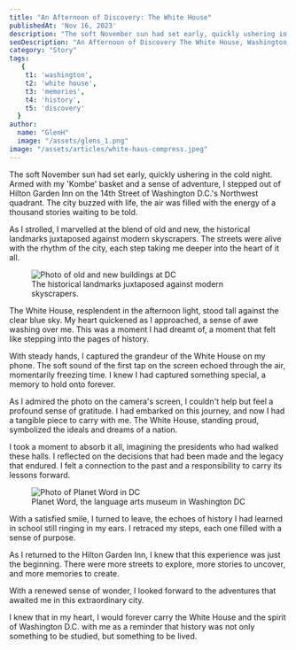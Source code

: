 ```yaml
---
title: "An Afternoon of Discovery: The White House"
publishedAt: 'Nov 16, 2023'
description: "The soft November sun had set early, quickly ushering in the cold night. Armed with my 'Kombe' basket and a sense of adventure, I stepped out of Hilton Garden Inn on the 14th Street of Washington D.C.'s Northwest quadrant."
seoDescription: "An Afternoon of Discovery The White House, Washington DC"
category: "Story"
tags:
   {
    t1: 'washington',
    t2: 'white house',
    t3: 'memories',
    t4: 'history',
    t5: 'discovery'
  }
author:
  name: "GlenH"
  image: "/assets/glens_1.png"
image: "/assets/articles/white-haus-compress.jpeg"
---
```


The soft November sun had set early, quickly ushering in the cold night. Armed with my 'Kombe' basket and a sense of adventure, I stepped out of Hilton Garden Inn on the 14th Street of Washington D.C.'s Northwest quadrant. The city buzzed with life, the air was filled with the energy of a thousand stories waiting to be told.

As I strolled, I marvelled at the blend of old and new, the historical landmarks juxtaposed against modern skyscrapers. The streets were alive with the rhythm of the city, each step taking me deeper into the heart of it all.

<figure> <img src="/assets/articles/white-haus-2.jpeg" alt="Photo of old and new buildings at DC" /> <figcaption>The historical landmarks juxtaposed against modern skyscrapers.</figcaption> </figure>

The White House, resplendent in the afternoon light, stood tall against the clear blue sky. My heart quickened as I approached, a sense of awe washing over me. This was a moment I had dreamt of, a moment that felt like stepping into the pages of history.

With steady hands, I captured the grandeur of the White House on my phone. The soft sound of the first tap on the screen echoed through the air, momentarily freezing time. I knew I had captured something special, a memory to hold onto forever.

As I admired the photo on the camera's screen, I couldn't help but feel a profound sense of gratitude. I had embarked on this journey, and now I had a tangible piece to carry with me. The White House, standing proud, symbolized the ideals and dreams of a nation.

I took a moment to absorb it all, imagining the presidents who had walked these halls. I reflected on the decisions that had been made and the legacy that endured. I felt a connection to the past and a responsibility to carry its lessons forward.

<figure> <img src="/assets/articles/white-haus-3.jpeg" alt="Photo of Planet Word in DC"  /> <figcaption>Planet Word, the language arts museum in Washington DC</figcaption> </figure>

With a satisfied smile, I turned to leave, the echoes of history I had learned in school still ringing in my ears. I retraced my steps, each one filled with a sense of purpose. 

As I returned to the Hilton Garden Inn, I knew that this experience was just the beginning. There were more streets to explore, more stories to uncover, and more memories to create.

With a renewed sense of wonder, I looked forward to the adventures that awaited me in this extraordinary city. 

I knew that in my heart, I would forever carry the White House and the spirit of Washington D.C. with me as a reminder that history was not only something to be studied, but something to be lived.